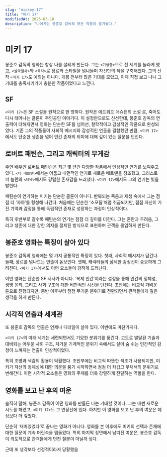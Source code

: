 ```yaml
---
slug: "mickey-17"
title: "미키 17"
modifiedAt: 2025-03-18
description: "나에게는 봉준호 감독의 모든 작품이 즐거웠다."
---
```


# 미키 17

봉준호 감독의 영화는 항상 나를 설레게 만든다. 그는 `<기생충>`으로 전 세계를 놀라게 했고, `<설국열차>`와 `<옥자>`로 장르와 스타일을 넘나들며 자신만의 색을 구축해왔다. 그의 신작 `<미키 17>`도 예외는 아니다. 개봉 전부터 많은 기대를 모았고, 이제 직접 보고 나니 그 기대를 충족시키기에 충분한 작품이었다고 느낀다.

## SF

`<미키 17>`은 SF 소설을 원작으로 한 영화다. 원작은 에드워드 애슈턴의 소설 로, 죽어도 다시 태어나는 클론이 주인공인 이야기다. 이 설정만으로도 신선한데, 봉준호 감독의 연출력이 더해지면서 영화는 단순한 SF를 넘어선, 철학적이고 감성적인 작품으로 완성되었다. 기존 그의 작품들이 사회적 메시지와 감성적인 연출을 결합했던 만큼, `<미키 17>`에서도 단순한 생존을 넘어 인간 존재의 의미에 대해 깊이 있는 질문을 던진다.

## 로버트 패틴슨, 그리고 캐릭터의 무게감

주연 배우인 로버트 패틴슨은 최근 몇 년간 다양한 작품에서 인상적인 연기를 보여주고 있다. `<더 배트맨>`에서는 어둡고 내면적인 연기로 새로운 배트맨을 창조했고, 크리스토퍼 놀란의 `<테넷>`에서도 강렬한 존재감을 드러냈다. `<미키 17>`에서도 그의 연기는 빛을 발한다.

패틴슨이 연기하는 미키는 단순한 클론이 아니다. 반복되는 죽음과 재생 속에서 그는 점점 더 ‘자아’를 형성해 나간다. 처음에는 단순한 ‘소모품’처럼 취급되지만, 점점 자신이 가진 기억과 감정을 통해 독립적인 존재로 성장하는 과정이 인상적이다.

특히 후반부로 갈수록 패틴슨의 연기는 점점 더 깊이를 더한다. 그는 혼란과 두려움, 그리고 생존에 대한 강한 의지를 절제된 방식으로 표현하며 관객을 몰입하게 만든다.

## 봉준호 영화는 특징이 살아 있다

봉준호 감독의 영화에는 몇 가지 공통적인 특징이 있다. 첫째, 사회적 메시지가 담긴다. 둘째, 장르를 넘나드는 연출이 돋보인다. 셋째, 캐릭터들의 섬세한 감정선이 중요하게 그려진다. `<미키 17>`에서도 이런 요소들이 강하게 드러난다.

이번 영화는 단순한 SF 서사가 아니다. ‘복제 인간’이라는 설정을 통해 인간의 정체성, 생명 윤리, 그리고 사회 구조에 대한 비판적인 시선을 던진다. 초반에는 비교적 가벼운 톤으로 진행되지만, 중반 이후부터 점점 무거운 분위기로 전환되면서 관객들에게 깊은 생각을 하게 만든다.

## 시각적 연출과 세계관

또 봉준호 감독의 연출은 언제나 디테일이 살아 있다. 이번에도 마찬가지다.

`<미키 17>`의 미래 세계는 세련되면서도 기묘한 분위기를 풍긴다. 고도로 발달된 기술과 대비되는 어두운 사회 구조, 차가운 기계적인 분위기 속에서도 살아 숨 쉬는 인간적인 감정이 느껴지는 연출이 인상적이었다.

특히 조명과 색감의 활용이 탁월했다. 초반부에는 비교적 따뜻한 색조가 사용되지만, 미키가 자신의 정체성에 대한 의문을 품기 시작하면서 점점 더 차갑고 무채색의 분위기로 변해간다. 이런 시각적 요소들은 영화의 주제를 더욱 강렬하게 전달하는 역할을 한다.

## 영화를 보고 난 후의 여운

솔직히 말해, 봉준호 감독이 어떤 영화를 만들든 나는 기대할 것이다. 그는 매번 새로운 시도를 해왔고, `<미키 17>`도 그 연장선에 있다. 하지만 이 영화를 보고 난 후의 여운은 예상보다 더 깊었다.

단순히 ‘재미있었다’로 끝나는 영화가 아니다. 영화를 본 이후에도 미키의 선택과 존재에 대한 질문이 계속 머릿속을 맴돌았다. 특히 마지막 장면에서 남겨진 여운은, 봉준호 감독이 의도적으로 관객들에게 던진 질문이 아닐까 싶다.

근데 또 생각보다 선정적이라서 당황했음
